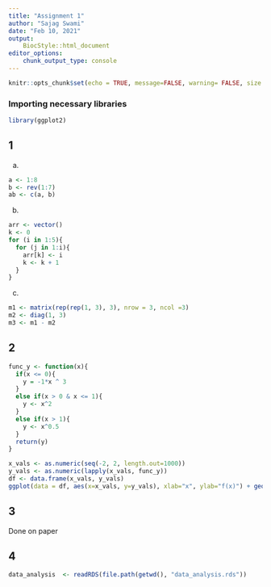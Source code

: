 ```yaml
---
title: "Assignment 1"
author: "Sajag Swami"
date: "Feb 10, 2021"
output:
    BiocStyle::html_document
editor_options:
    chunk_output_type: console
---
```



```r
knitr::opts_chunk$set(echo = TRUE, message=FALSE, warning= FALSE, size = 'tiny')
```

### Importing necessary libraries
```r
library(ggplot2)
```


## 1

a.
```r
a <- 1:8
b <- rev(1:7)
ab <- c(a, b)
```

b. 
```r
arr <- vector()
k <- 0
for (i in 1:5){
  for (j in 1:i){
    arr[k] <- i
    k <- k + 1
  }
}
```

c. 
```r
m1 <- matrix(rep(rep(1, 3), 3), nrow = 3, ncol =3)
m2 <- diag(1, 3)
m3 <- m1 - m2
```

## 2
```r
func_y <- function(x){
  if(x <= 0){
    y = -1*x ^ 3
  }
  else if(x > 0 & x <= 1){
    y <- x^2
  }
  else if(x > 1){
    y <- x^0.5
  }
  return(y)
}

x_vals <- as.numeric(seq(-2, 2, length.out=1000))
y_vals <- as.numeric(lapply(x_vals, func_y))
df <- data.frame(x_vals, y_vals)
ggplot(data = df, aes(x=x_vals, y=y_vals), xlab="x", ylab="f(x)") + geom_point()
```

## 3
Done on paper

## 4
```r
data_analysis  <- readRDS(file.path(getwd(), "data_analysis.rds"))
```






